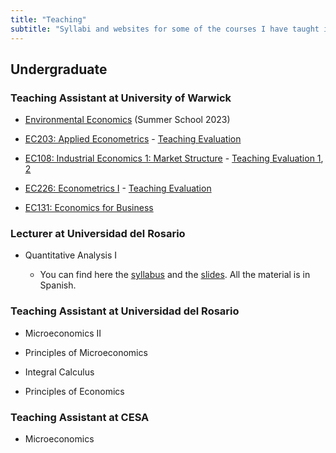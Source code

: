 ```yaml
---
title: "Teaching"
subtitle: "Syllabi and websites for some of the courses I have taught in UK and Colombia"
---
```


## Undergraduate

### Teaching Assistant at University of Warwick

-   [Environmental Economics](https://warwick.ac.uk/study/summer-with-warwick/warwick-summer-school/courses/environmentaleconomics) (Summer School 2023)

-   [EC203: Applied Econometrics](https://warwick.ac.uk/fac/soc/economics/current/modules/ec203/) - [Teaching Evaluation](https://drive.google.com/file/d/1BPiXn6dRN68dic4U61lSqynDtBeYOfsO/view?usp=share_link)

-   [EC108: Industrial Economics 1: Market Structure](https://warwick.ac.uk/fac/soc/economics/current/modules/ec208/) - [Teaching Evaluation 1](https://drive.google.com/file/d/1kRF975Akka362s4vc5BLe7sBhjdyTjQD/view?usp=share_link), [2](https://drive.google.com/file/d/1DRCh6xefFDrWvv5_mJgeS0keRcX5hDbK/view?usp=share_link)

-   [EC226: Econometrics I](https://warwick.ac.uk/fac/soc/economics/current/modules/ec226/) - [Teaching Evaluation](https://drive.google.com/file/d/1tSbmAJcONK--VCIKA0TXY2dsCO5w4Nlu/view?usp=share_link)

-   [EC131: Economics for Business](https://warwick.ac.uk/fac/soc/economics/current/modules/ec131/)

### Lecturer at Universidad del Rosario

-   Quantitative Analysis I

    -   You can find here the [syllabus](https://github.com/ccardonaandrade/analisis_cuantitativo/blob/main/syllabus.pdf) and the [slides](https://github.com/ccardonaandrade/analisis_cuantitativo/tree/main/slides). All the material is in Spanish.

### Teaching Assistant at Universidad del Rosario

-   Microeconomics II

-   Principles of Microeconomics

-   Integral Calculus

-   Principles of Economics

### Teaching Assistant at CESA

-   Microeconomics
